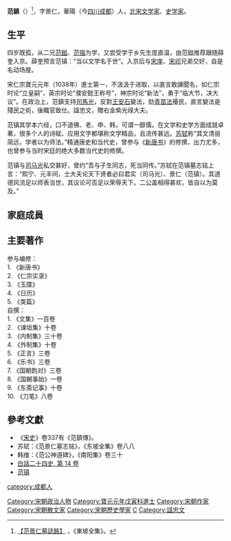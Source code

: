 {{refimprove|time=2014-11-16T10:23:40+00:00}}
'''范鎮'''（{{bd|1009年||1089年|1月15日|catIdx=Fan,范}}）<ref>[https://zh.wikisource.org/zh-hant/%E8%8C%83%E6%99%AF%E4%BB%81%E5%A2%93%E8%AA%8C%E9%8A%98 【范景仁墓誌銘】] {{Wayback|url=https://zh.wikisource.org/zh-hant/%E8%8C%83%E6%99%AF%E4%BB%81%E5%A2%93%E8%AA%8C%E9%8A%98 |date=20220215040603 }}，《東坡全集》。</ref>，字景仁，華陽（今[[四川|四川]][[成都|成都]]）人，[[北宋|北宋]][[文学家|文学家]]、[[史学家|史学家]]。

== 生平 ==

四岁既孤，从二兄[[范鎡|范鎡]]、[[范锴|范锴]]为学，又尝受学于乡先生庞直温，由范鎡推荐跟随薛奎入京。薛奎预言范镇：“当以文学名于世”。入京后与[[宋庠|宋庠]]、[[宋祁|宋祁]]兄弟交好，自是名动场屋。

宋仁宗寶元元年（1038年）進士第一，不汲汲于进取，以直言敢諫聞名，如仁宗时论“立皇嗣”，英宗时论“濮安懿王称号”，神宗时论“新法”，勇于“临大节，决大议”。在政治上，范鎮支持[[司馬光|司馬光]]，反對[[王安石|王安石]]變法，劾[[青苗法|青苗法]]擾民，直言變法是殘民之術，後職官致仕。諡忠文，贈右金紫光祿大夫。

范镇其学本六经，口不道佛、老、申、韩，可谓一醇儒。在文学和史学方面成就卓著，很多个人的诗赋、应用文字都堪称文学精品，且流传甚远。[[苏轼|苏轼]]称“其文清丽简远，学者以为师法。”精通唐史和当代史，曾参与《[[新唐书|新唐书]]》的修撰，出力尤多，也曾参与当时宋廷的绝大多数当代史的修撰。

范镇与[[司马光|司马光]]私交甚好，曾约“吾与子生同志，死当同传。”苏轼在范镇墓志铭上言：“熙宁、元丰间，士大夫论天下贤者必曰君实（司马光）、景仁（范镇）。其道德风流足以师表当世，其议论可否足以荣辱天下。二公盖相得甚欢，皆自以为莫及。”

==家庭成員==


==主要著作==

参与编修：<br />
1.	《新唐书》<br />
2.	《仁宗实录》<br />
3.	《玉牒》<br />
4.	《日历》<br />
5.	《类篇》<br />
自撰：<br />
1.	《文集》一百卷<br />
2.	《谏垣集》十卷<br />
3.	《内制集》三十卷<br />
4.	《外制集》十卷<br />
5.	《正言》三卷<br />
6.	《乐书》三卷<br />
7.	《国朝韵对》三卷<br />
8.	《国朝事始》一卷<br />
9.	《东斋记事》十卷<br />
10.	《刀笔》八卷<br />

==參考文獻==
*《[[宋史|宋史]]》卷337有《范鎮傳》。
*苏轼：《范景仁墓志铭》，《东坡全集》卷八八
*韩维：《范公神道碑》，《南阳集》卷三十
*[http://books.google.com.tw/books?id=CXx2AAAAIAAJ&q=%E8%8C%83%E9%8E%AE&dq=%E8%8C%83%E9%8E%AE&hl=zh-TW&sa=X&ei=O1NsVOGAF8GzmwXviILYDQ&ved=0CE4Q6AEwCA 白話二十四史, 第 14 卷] {{Wayback|url=http://books.google.com.tw/books?id=CXx2AAAAIAAJ&q=%E8%8C%83%E9%8E%AE&dq=%E8%8C%83%E9%8E%AE&hl=zh-TW&sa=X&ei=O1NsVOGAF8GzmwXviILYDQ&ved=0CE4Q6AEwCA |date=20141129031608 }}
*[http://www.phoer.net/people/f/fanzhen.htm 范镇] {{Wayback|url=http://www.phoer.net/people/f/fanzhen.htm |date=20160304092928 }}


{{DEFAULTSORT:Fan范}}
[[Category:宋朝政治人物|Category:宋朝政治人物]]
[[Category:寶元元年戊寅科進士|Category:寶元元年戊寅科進士]]
[[Category:宋朝作家|Category:宋朝作家]]
[[Category:宋朝散文家|Category:宋朝散文家]]
[[Category:宋朝歷史學家|Category:宋朝歷史學家]]
[[category:成都人|category:成都人]]
[[Category:范姓|C]]
[[Category:諡忠文|Category:諡忠文]]